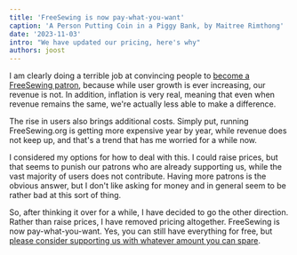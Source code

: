 ```yaml
---
title: 'FreeSewing is now pay-what-you-want'
caption: 'A Person Putting Coin in a Piggy Bank, by Maitree Rimthong'
date: '2023-11-03'
intro: "We have updated our pricing, here's why"
authors: joost
---
```


I am clearly doing a terrible job at convincing people to [become a FreeSewing
patron](/patrons/join), because while user growth is ever increasing, our
revenue is not. In addition, inflation is very real, meaning that even when
revenue remains the same, we're actually less able to make a difference.

<!-- truncate -->

The rise in users also brings additional costs. Simply put, running
FreeSewing.org is getting more expensive year by year, while revenue does not
keep up, and that's a trend that has me worried for a while now.

I considered my options for how to deal with this. I could raise prices, but
that seems to punish our patrons who are already supporting us, while the vast
majority of users does not contribute. Having more patrons is the obvious
answer, but I don't like asking for money and in general seem to be rather bad
at this sort of thing.

So, after thinking it over for a while, I have decided to go the other
direction. Rather than raise prices, I have removed pricing altogether.
FreeSewing is now pay-what-you-want. Yes, you can still have everything for
free, but [please consider supporting us with whatever amount you can
spare](/patrons/join).
